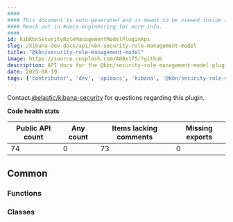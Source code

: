 ```yaml
---
####
#### This document is auto-generated and is meant to be viewed inside our experimental, new docs system.
#### Reach out in #docs-engineering for more info.
####
id: kibKbnSecurityRoleManagementModelPluginApi
slug: /kibana-dev-docs/api/kbn-security-role-management-model
title: "@kbn/security-role-management-model"
image: https://source.unsplash.com/400x175/?github
description: API docs for the @kbn/security-role-management-model plugin
date: 2025-08-19
tags: ['contributor', 'dev', 'apidocs', 'kibana', '@kbn/security-role-management-model']
---
```




Contact [@elastic/kibana-security](https://github.com/orgs/elastic/teams/kibana-security) for questions regarding this plugin.

**Code health stats**

| Public API count  | Any count | Items lacking comments | Missing exports |
|-------------------|-----------|------------------------|-----------------|
| 74 | 0 | 73 | 0 |

## Common

### Functions
<DocDefinitionList data={kbnSecurityRoleManagementModelObj.common.functions}/>

### Classes
<DocDefinitionList data={kbnSecurityRoleManagementModelObj.common.classes}/>

